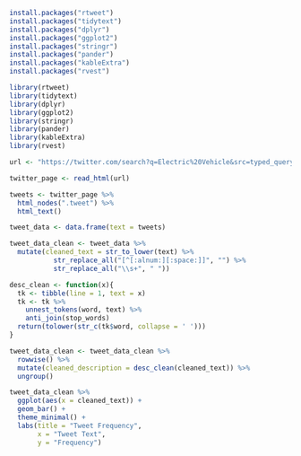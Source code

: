 ```r
install.packages("rtweet")
install.packages("tidytext")
install.packages("dplyr")
install.packages("ggplot2")
install.packages("stringr")
install.packages("pander")
install.packages("kableExtra")
install.packages("rvest")
```
```r
library(rtweet)
library(tidytext)
library(dplyr)
library(ggplot2)
library(stringr)
library(pander)
library(kableExtra)
library(rvest)
```
```r
url <- "https://twitter.com/search?q=Electric%20Vehicle&src=typed_query"

twitter_page <- read_html(url)

tweets <- twitter_page %>%
  html_nodes(".tweet") %>%
  html_text()

tweet_data <- data.frame(text = tweets)
```

```r
tweet_data_clean <- tweet_data %>%
  mutate(cleaned_text = str_to_lower(text) %>%
           str_replace_all("[^[:alnum:][:space:]]", "") %>%
           str_replace_all("\\s+", " "))

desc_clean <- function(x){
  tk <- tibble(line = 1, text = x)
  tk <- tk %>% 
    unnest_tokens(word, text) %>% 
    anti_join(stop_words)
  return(tolower(str_c(tk$word, collapse = ' ')))
}

tweet_data_clean <- tweet_data_clean %>%
  rowwise() %>%
  mutate(cleaned_description = desc_clean(cleaned_text)) %>%
  ungroup()
```
```r
tweet_data_clean %>%
  ggplot(aes(x = cleaned_text)) +
  geom_bar() +
  theme_minimal() +
  labs(title = "Tweet Frequency",
       x = "Tweet Text",
       y = "Frequency")
```
